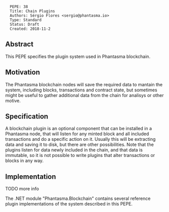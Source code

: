 <pre>
  PEPE: 38
  Title: Chain Plugins
  Authors: Sérgio Flores <sergio@phantasma.io>
  Type: Standard
  Status: Draft
  Created: 2018-11-2
</pre>

==Abstract==

This PEPE specifies the plugin system used in Phantasma blockchain.

==Motivation==

The Phantasma blockchain nodes will save the required data to mantain the system, including blocks, transactions and contract state, but sometimes might be useful to gather additional data from the chain for analisys or other motive.

==Specification==

A blockchain plugin is an optional component that can be installed in a Phantasma node, that will listen for any minted block and all included transactions and do a specific action on it.
Usually this will be extracting data and saving it to disk, but there are other possibilities. Note that the plugins listen for data newly included in the chain, and that data is immutable, so it is not possible to write plugins that alter transactions or blocks in any way. 

==Implementation==

TODO more info

The .NET module "Phantasma.Blockchain" contains several reference plugin implementations of the system described in this PEPE.